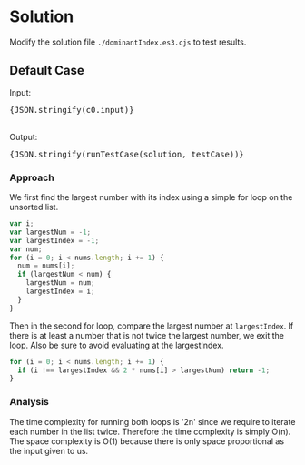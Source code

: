 


<Meta title="Data Structure/Array/1D/Easy/[747] Largest Number At Least Twice of Others/Solution/Javascript" />

# Solution

Modify the solution file `./dominantIndex.es3.cjs` to test results.

## Default Case

<Canvas withSource="open">
  <Story name="Case 0" parameters={{ docs: { source: { code } } }}>
    <div>
      <div>Input: </div>
      <pre>{JSON.stringify(c0.input)}</pre>
    </div>
    <br />
    <div>
      <div>Output: </div>
      <pre>{JSON.stringify(runTestCase(solution, testCase))}</pre>
    </div>
  </Story>
</Canvas>

### Approach

We first find the largest number with its index using a simple for loop on the unsorted list.

```js
var i;
var largestNum = -1;
var largestIndex = -1;
var num;
for (i = 0; i < nums.length; i += 1) {
  num = nums[i];
  if (largestNum < num) {
    largestNum = num;
    largestIndex = i;
  }
}
```

Then in the second for loop, compare the largest number at `largestIndex`. If there is at least a number that is not twice the largest number, we exit the loop. Also be sure to avoid evaluating at the largestIndex.

```js
for (i = 0; i < nums.length; i += 1) {
  if (i !== largestIndex && 2 * nums[i] > largestNum) return -1;
}
```

### Analysis

The time complexity for running both loops is '2n' since we require to iterate each number in the list twice. Therefore the time complexity is simply O(n). The space complexity is O(1) because there is only space proportional as the input given to us.
